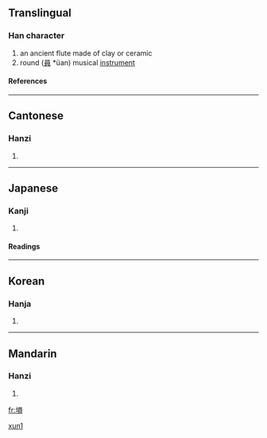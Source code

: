 {{see|埙|壎}}

==Translingual==
===Han character===
{{Han char|rn=32|rad=土|as=10|sn=13|four=4618<sub>6</sub>|canj=土口月金 (GRBC)}}
# an ancient flute made of clay or ceramic
# round ([[員]] *üan)<!--this doesn't make sense--> musical [[instrument]]
====References====
{{Han ref|kx=0236.210|dkj=05360|dj=0474.120|hdz=10472.020|uh=5864|ud=22628|bh=DCE4|bd=56548}}
----

==Cantonese==
===Hanzi===
{{yue-hanzi|jyut=|y=hyun1}}
# {{defn|Cantonese}}
----
==Japanese==
===Kanji===
{{ja-kanji|grade=|rs=土10}}
# {{defn|Japanese}} 
====Readings====
{{ja-readings|on=[[けん]] (ken < kwen), [[こん]] (kon)|kun=[[つちぶえ]] (tsuchibue)}}
----
==Korean==
===Hanja===
{{ko-hanja|hangeul=[[훈]]|rv=hun|mr=hun}}
# {{defn|Korean}}
----
==Mandarin==
===Hanzi===
{{cmn-hanzi|sim=埙|pin=[[xūn]] (xun1)|wg=hsün<sup>1</sup>}}
# {{defn|Mandarin}}

[[fr:塤]]
[[Category:zh-tw:Musical instruments|xun1]]